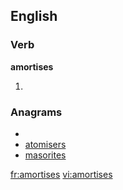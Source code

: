
==English==

===Verb===
'''amortises'''

# {{third-person singular of|[[amortise]]}}

===Anagrams===
* {{alphagram|aeimorsst}}
* [[atomisers#English|atomisers]]
* [[masorites#English|masorites]]


[[fr:amortises]]
[[vi:amortises]]